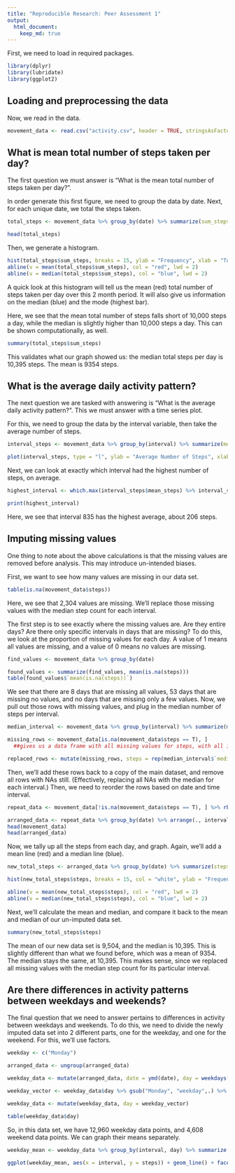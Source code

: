 ```yaml
---
title: "Reproducible Research: Peer Assessment 1"
output: 
  html_document:
    keep_md: true
---
```


First, we need to load in required packages.

```r
library(dplyr)
library(lubridate)
library(ggplot2)
```


## Loading and preprocessing the data

Now, we read in the data.  

```r
movement_data <- read.csv("activity.csv", header = TRUE, stringsAsFactors = FALSE)
```


## What is mean total number of steps taken per day?

The first question we must answer is "What is the mean total number of steps taken per day?".

In order generate this first figure, we need to group the data by date.  Next, for each unique date, we total the steps taken.

```r
total_steps <- movement_data %>% group_by(date) %>% summarize(sum_steps = sum(steps, na.rm = T))%>% mutate(date = ymd(date)) 

head(total_steps)
```

Then, we generate a histogram.

```r
hist(total_steps$sum_steps, breaks = 15, ylab = "Frequency", xlab = "Total Steps", main = "Total Number of Steps per Day", col = "white")
abline(v = mean(total_steps$sum_steps), col = "red", lwd = 2)
abline(v = median(total_steps$sum_steps), col = "blue", lwd = 2)
```

A quick look at this histogram will tell us the mean (red) total number of steps taken per day over this 2 month period.  It will also give us information on the median (blue) and the mode (highest bar).

Here, we see that the mean total number of steps falls short of 10,000 steps a day, while the median is slightly higher than 10,000 steps a day.  This can be shown computationally, as well.

```r
summary(total_steps$sum_steps)
```

This validates what our graph showed us:  the median total steps per day is 10,395 steps.  The mean is 9354 steps.


## What is the average daily activity pattern?

The next question we are tasked with answering is "What is the average daily activity pattern?".  This we must answer with a time series plot.

For this, we need to group the data by the interval variable, then take the average number of steps.

```r
interval_steps <- movement_data %>% group_by(interval) %>% summarize(mean_steps = mean(steps, na.rm = T))

plot(interval_steps, type = "l", ylab = "Average Number of Steps", xlab = "5-Minute Interval", main = "Average Daily Activity")
```

Next, we can look at exactly which interval had the highest number of steps, on average.

```r
highest_interval <- which.max(interval_steps$mean_steps) %>% interval_steps[.,]

print(highest_interval)
```

Here, we see that interval 835 has the highest average, about 206 steps.

## Imputing missing values

One thing to note about the above calculations is that the missing values are removed before analysis.  This may introduce un-intended biases. 

First, we want to see how many values are missing in our data set.

```r
table(is.na(movement_data$steps))
```

Here, we see that 2,304 values are missing.  We'll replace those missing values with the median step count for each interval.  

The first step is to see exactly where the missing values are.  Are they entire days? Are there only specific intervals in days that are missing?  To do this, we look at the proportion of missing values for each day.  A value of 1 means all values are missing, and a value of 0 means no values are missing.

```r
find_values <- movement_data %>% group_by(date)

found_values <- summarize(find_values, mean(is.na(steps)))
table(found_values$`mean(is.na(steps))`)

```

We see that there are 8 days that are missing all values, 53 days that are missing no values, and no days that are missing only a few values.  Now, we pull out those rows with missing values, and plug in the median number of steps per interval.

```r
median_interval <- movement_data %>% group_by(interval) %>% summarize(median(steps, na.rm = T))

missing_rows <- movement_data[is.na(movement_data$steps == T), ]
  ##gives us a data frame with all missing values for steps, with all intervals in order.

replaced_rows <- mutate(missing_rows, steps = rep(median_interval$`median(steps, na.rm = T)`, 8))
```

Then, we'll add these rows back to a copy of the main dataset, and remove all rows with NAs still.  (Effectively, replacing all NAs with the median for each interval.)  Then, we need to reorder the rows based on date and time interval.

```r
repeat_data <- movement_data[!is.na(movement_data$steps == T), ] %>% rbind(.,replaced_rows)

arranged_data <- repeat_data %>% group_by(date) %>% arrange(., interval, .by_group = T)
head(movement_data)
head(arranged_data)
```

Now, we tally up all the steps from each day, and graph.  Again, we'll add a mean line (red) and a median line (blue).

```r
new_total_steps <- arranged_data %>% group_by(date) %>% summarize(steps = sum(steps))

hist(new_total_steps$steps, breaks = 15, col = "white", ylab = "Frequency", xlab = "Total Steps", main = "Total Number of Steps per Day (Imputed Data)")

abline(v = mean(new_total_steps$steps), col = "red", lwd = 2)
abline(v = median(new_total_steps$steps), col = "blue", lwd = 2)
```

Next, we'll calculate the mean and median, and compare it back to the mean and median of our un-imputed data set.

```r
summary(new_total_steps$steps)
```

The mean of our new data set is 9,504, and the median is 10,395.  This is slightly different than what we found before, which was a mean of 9354.  The median stays the same, at 10,395.  This makes sense, since we replaced all missing values with the median step count for its particular interval.

## Are there differences in activity patterns between weekdays and weekends?

The final question that we need to answer pertains to differences in activity between weekdays and weekends.  To do this, we need to divide the newly imputed data set into 2 different parts, one for the weekday, and one for the weekend.  For this, we'll use factors.

```r
weekday <- c("Monday")

arranged_data <- ungroup(arranged_data)

weekday_data <- mutate(arranged_data, date = ymd(date), day = weekdays(date)) 

weekday_vector <- weekday_data$day %>% gsub("Monday", "weekday",.) %>% gsub("Tuesday", "weekday",.) %>% gsub("Wednesday", "weekday",.) %>% gsub("Thursday", "weekday",.) %>% gsub("Friday", "weekday",.) %>% gsub("Saturday", "weekend",.) %>% gsub("Sunday", "weekend",.) 

weekday_data <- mutate(weekday_data, day = weekday_vector)

table(weekday_data$day)
```

So, in this data set, we have 12,960 weekday data points, and 4,608 weekend data points.  We can graph their means separately.

```r
weekday_mean <- weekday_data %>% group_by(interval, day) %>% summarize(steps = mean(steps)) 

ggplot(weekday_mean, aes(x = interval, y = steps)) + geom_line() + facet_grid(rows = vars(day)) + labs(title = "Average Steps Per Interval") + ylab("Average Number of Steps")


```
